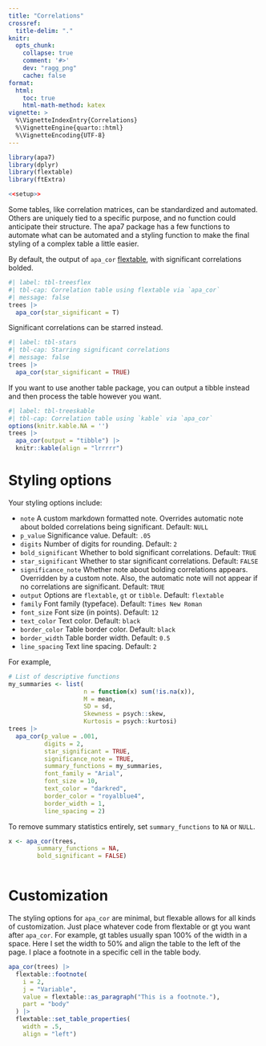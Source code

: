 ```yaml
---
title: "Correlations"
crossref: 
  title-delim: "."
knitr:
  opts_chunk: 
    collapse: true
    comment: '#>'
    dev: "ragg_png"
    cache: false
format: 
  html:
    toc: true
    html-math-method: katex
vignette: >
  %\VignetteIndexEntry{Correlations}
  %\VignetteEngine{quarto::html}
  %\VignetteEncoding{UTF-8}
---
```


```r
library(apa7)
library(dplyr)
library(flextable)
library(ftExtra)
```

```r
<<setup>>
```

Some tables, like correlation matrices, can be standardized and automated. Others are uniquely tied to a specific purpose, and no function could anticipate their structure. The apa7 package has a few functions to automate what can be automated and a styling function to make the final styling of a complex table a little easier.

By default, the output of `apa_cor` [flextable](https://davidgohel.github.io/flextable/), with significant correlations bolded.

```r
#| label: tbl-treesflex
#| tbl-cap: Correlation table using flextable via `apa_cor`
#| message: false
trees |> 
  apa_cor(star_significant = T)
```

Significant correlations can be starred instead.

```r
#| label: tbl-stars
#| tbl-cap: Starring significant correlations
#| message: false
trees |> 
  apa_cor(star_significant = TRUE)
```


If you want to use another table package, you can output a tibble instead and then process the table however you want. 

```r
#| label: tbl-treeskable
#| tbl-cap: Correlation table using `kable` via `apa_cor`
options(knitr.kable.NA = '')
trees |> 
  apa_cor(output = "tibble") |> 
  knitr::kable(align = "lrrrrr")
```

# Styling options

Your styling options include:

* `note` A custom markdown formatted note. Overrides automatic note about bolded correlations being significant. Default: `NULL`
* `p_value` Significance value. Default: `.05`
* `digits` Number of digits for rounding. Default: `2`
* `bold_significant` Whether to bold significant correlations. Default:  `TRUE`
* `star_significant` Whether to star significant correlations. Default: `FALSE`
* `significance_note` Whether note about bolding correlations appears. Overridden by a custom note. Also, the automatic note will not appear if no correlations are significant. Default:  `TRUE`
* `output` Options are `flextable`, `gt` or `tibble`. Default: `flextable`
* `family` Font family (typeface). Default: `Times New Roman`
* `font_size` Font size (in points). Default: `12`
* `text_color` Text color. Default: `black`
* `border_color` Table border color. Default: `black`
* `border_width` Table border width. Default: `0.5`
* `line_spacing` Text line spacing. Default: `2`


For example, 

```r
# List of descriptive functions
my_summaries <- list(
                     n = function(x) sum(!is.na(x)),
                     M = mean,
                     SD = sd,
                     Skewness = psych::skew,
                     Kurtosis = psych::kurtosi)
trees |> 
  apa_cor(p_value = .001, 
          digits = 2,
          star_significant = TRUE, 
          significance_note = TRUE,
          summary_functions = my_summaries,
          font_family = "Arial", 
          font_size = 10, 
          text_color = "darkred",
          border_color = "royalblue4", 
          border_width = 1, 
          line_spacing = 2)
```

To remove summary statistics entirely, set `summary_functions` to `NA` or `NULL`.

```r
x <- apa_cor(trees, 
        summary_functions = NA, 
        bold_significant = FALSE) 
  
```

# Customization

The styling options for `apa_cor` are minimal, but flexable  allows for all kinds of customization. Just place whatever code from flextable or gt you want after `apa_cor`. For example, gt tables usually span 100% of the width in a space. Here I set the width to 50% and align the table to the left of the page. I place a footnote in a specific cell in the table body.


```r
apa_cor(trees) |>
  flextable::footnote(
    i = 2,
    j = "Variable",
    value = flextable::as_paragraph("This is a footnote."),
    part = "body"
  ) |>
  flextable::set_table_properties(
    width = .5, 
    align = "left")

```

